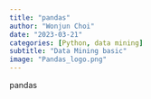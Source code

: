 ```yaml
---
title: "pandas"
author: "Wonjun Choi"
date: "2023-03-21"
categories: [Python, data mining]
subtitle: "Data Mining basic"
image: "Pandas_logo.png"
---
```


pandas